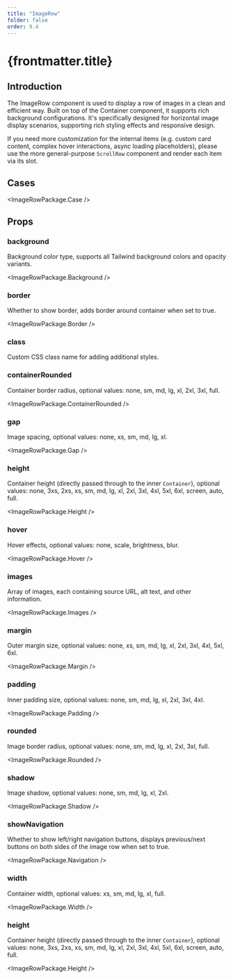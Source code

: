 ```yaml
---
title: "ImageRow"
folder: false
order: 9.4
---
```



# {frontmatter.title}

## Introduction

The ImageRow component is used to display a row of images in a clean and efficient way. Built on top of the Container component, it supports rich background configurations. It's specifically designed for horizontal image display scenarios, supporting rich styling effects and responsive design.

If you need more customization for the internal items (e.g. custom card content, complex hover interactions, async loading placeholders), please use the more general-purpose `ScrollRow` component and render each item via its slot.

## Cases

<ImageRowPackage.Case />

## Props

### background

Background color type, supports all Tailwind background colors and opacity variants.

<ImageRowPackage.Background />

### border

Whether to show border, adds border around container when set to true.

<ImageRowPackage.Border />

### class

Custom CSS class name for adding additional styles.

### containerRounded

Container border radius, optional values: none, sm, md, lg, xl, 2xl, 3xl, full.

<ImageRowPackage.ContainerRounded />

### gap

Image spacing, optional values: none, xs, sm, md, lg, xl.

<ImageRowPackage.Gap />

### height

Container height (directly passed through to the inner `Container`), optional values: none, 3xs, 2xs, xs, sm, md, lg, xl, 2xl, 3xl, 4xl, 5xl, 6xl, screen, auto, full.

<ImageRowPackage.Height />

### hover

Hover effects, optional values: none, scale, brightness, blur.

<ImageRowPackage.Hover />

### images

Array of images, each containing source URL, alt text, and other information.

<ImageRowPackage.Images />

### margin

Outer margin size, optional values: none, xs, sm, md, lg, xl, 2xl, 3xl, 4xl, 5xl, 6xl.

<ImageRowPackage.Margin />

### padding

Inner padding size, optional values: none, sm, md, lg, xl, 2xl, 3xl, 4xl.

<ImageRowPackage.Padding />

### rounded

Image border radius, optional values: none, sm, md, lg, xl, 2xl, 3xl, full.

<ImageRowPackage.Rounded />

### shadow

Image shadow, optional values: none, sm, md, lg, xl, 2xl.

<ImageRowPackage.Shadow />

### showNavigation

Whether to show left/right navigation buttons, displays previous/next buttons on both sides of the image row when set to true.

<ImageRowPackage.Navigation />

### width

Container width, optional values: xs, sm, md, lg, xl, full.

<ImageRowPackage.Width />

### height

Container height (directly passed through to the inner `Container`), optional values: none, 3xs, 2xs, xs, sm, md, lg, xl, 2xl, 3xl, 4xl, 5xl, 6xl, screen, auto, full.

<ImageRowPackage.Height />
